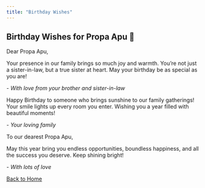```yaml
---
title: "Birthday Wishes"
---
```


:::{.wishes-container}
# Birthday Wishes for Propa Apu 💝

:::{.wish-card}
Dear Propa Apu,

Your presence in our family brings so much joy and warmth. You're not just a sister-in-law, but a true sister at heart. May your birthday be as special as you are!

*- With love from your brother and sister-in-law*
:::

:::{.wish-card}
Happy Birthday to someone who brings sunshine to our family gatherings! Your smile lights up every room you enter. Wishing you a year filled with beautiful moments!

*- Your loving family*
:::

:::{.wish-card}
To our dearest Propa Apu,

May this year bring you endless opportunities, boundless happiness, and all the success you deserve. Keep shining bright!

*- With lots of love*
:::

:::

<div class="text-center mt-5">
  <a href="index.html" class="home-btn">
    <i class="fas fa-home"></i> Back to Home
  </a>
</div>

<script>
document.addEventListener("DOMContentLoaded", () => {
  const cards = document.querySelectorAll('.wish-card');
  cards.forEach(card => {
    card.addEventListener('mouseenter', (e) => {
      party.sparkles(e.target, {
        count: party.variation.range(10, 20),
        speed: party.variation.range(50, 200),
      });
    });
  });
});
</script>
